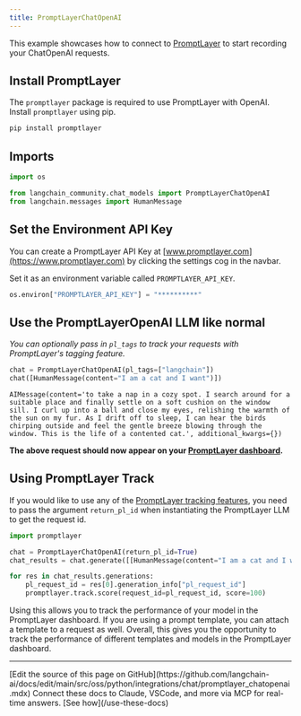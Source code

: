 ```yaml
---
title: PromptLayerChatOpenAI
---
```


This example showcases how to connect to [PromptLayer](https://www.promptlayer.com) to start recording your ChatOpenAI requests.

## Install PromptLayer

The `promptlayer` package is required to use PromptLayer with OpenAI. Install `promptlayer` using pip.

```python
pip install promptlayer
```

## Imports

```python
import os

from langchain_community.chat_models import PromptLayerChatOpenAI
from langchain.messages import HumanMessage
```

## Set the Environment API Key

You can create a PromptLayer API Key at [www.promptlayer.com](https://www.promptlayer.com) by clicking the settings cog in the navbar.

Set it as an environment variable called `PROMPTLAYER_API_KEY`.

```python
os.environ["PROMPTLAYER_API_KEY"] = "**********"
```

## Use the PromptLayerOpenAI LLM like normal

*You can optionally pass in `pl_tags` to track your requests with PromptLayer's tagging feature.*

```python
chat = PromptLayerChatOpenAI(pl_tags=["langchain"])
chat([HumanMessage(content="I am a cat and I want")])
```

```output
AIMessage(content='to take a nap in a cozy spot. I search around for a suitable place and finally settle on a soft cushion on the window sill. I curl up into a ball and close my eyes, relishing the warmth of the sun on my fur. As I drift off to sleep, I can hear the birds chirping outside and feel the gentle breeze blowing through the window. This is the life of a contented cat.', additional_kwargs={})
```

**The above request should now appear on your [PromptLayer dashboard](https://www.promptlayer.com).**

## Using PromptLayer Track

If you would like to use any of the [PromptLayer tracking features](https://magniv.notion.site/Track-4deee1b1f7a34c1680d085f82567dab9), you need to pass the argument `return_pl_id` when instantiating the PromptLayer LLM to get the request id.

```python
import promptlayer

chat = PromptLayerChatOpenAI(return_pl_id=True)
chat_results = chat.generate([[HumanMessage(content="I am a cat and I want")]])

for res in chat_results.generations:
    pl_request_id = res[0].generation_info["pl_request_id"]
    promptlayer.track.score(request_id=pl_request_id, score=100)
```

Using this allows you to track the performance of your model in the PromptLayer dashboard. If you are using a prompt template, you can attach a template to a request as well.
Overall, this gives you the opportunity to track the performance of different templates and models in the PromptLayer dashboard.

---

<Callout icon="pen-to-square" iconType="regular">
    [Edit the source of this page on GitHub](https://github.com/langchain-ai/docs/edit/main/src/oss/python/integrations/chat/promptlayer_chatopenai.mdx)
</Callout>
<Tip icon="terminal" iconType="regular">
    Connect these docs to Claude, VSCode, and more via MCP for    real-time answers. [See how](/use-these-docs)
</Tip>
